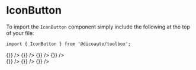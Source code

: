 
<Meta
  title="Toolbox/Button/Icon"
  component={IconButton}
/>

# IconButton

To import the `IconButton` component simply include the following at the top of your file:

```
import { IconButton } from '@dicoauto/toolbox';
```

<Canvas>
  <Story name="Default">
    <IconButton icon="check" />
  </Story>
</Canvas>

<Canvas>
  <Story name="With Action">
    <IconButton
      icon="alarm-clock-1"
      onClick={() => {}}
    />
  </Story>
</Canvas>

<Canvas>
  <Story name="Secondary">
    <IconButton
      secondary
      icon="bell"
      onClick={() => {}}
    />
  </Story>
</Canvas>

<Canvas>
  <Story name="Custom color">
    <IconButton
      className="bg-lime-500 hover:bg-lime-400"
      icon="fingerprint"
      onClick={() => {}}
    />
  </Story>
</Canvas>

<Canvas>
  <Story name="Disabled">
    <IconButton
      disabled
      icon="server"
      onClick={() => {}}
    />
  </Story>
</Canvas>

<Canvas>
  <Story name="Multiple in a row">
    <div className="flex space-x-1">
      <IconButton
        icon="check"
        onClick={() => {}}
      />
      <IconButton
        secondary
        icon="bell"
        onClick={() => {}}
      />
      <IconButton
        icon="book"
        onClick={() => {}}
      />
    </div>
  </Story>
</Canvas>
